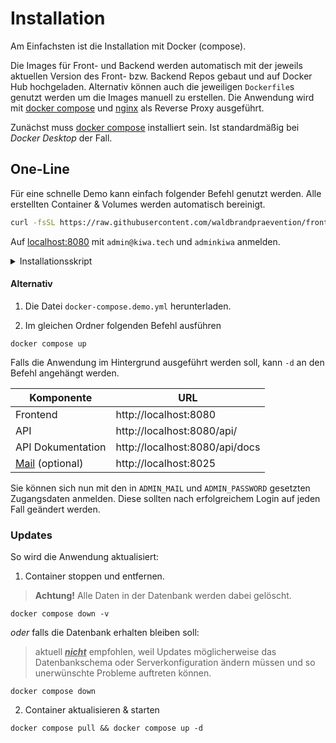 # Installation

<!-- > Für die Installation vom Frontend alleine: [Option 3](#option-3-frontend-mit-docker) (nicht empfohlen) -->

<!-- ![Docker](https://img.shields.io/badge/docker-%230db7ed.svg?style=for-the-badge&logo=docker&logoColor=white) -->

Am Einfachsten ist die Installation mit Docker (compose).

<!-- ### All-in-One 👑 -->

<!--

![](https://img.shields.io/badge/-frontend-red?style=for-the-badge)
![](https://img.shields.io/badge/-+-black?style=for-the-badge)
![](https://img.shields.io/badge/-backend-blue?style=for-the-badge)
![](https://img.shields.io/badge/-+-black?style=for-the-badge)
![](https://img.shields.io/badge/-Mail*-yellow?style=for-the-badge)
![](https://img.shields.io/badge/-+-black?style=for-the-badge)
![Nginx](https://img.shields.io/badge/nginx-%23009639.svg?style=for-the-badge&logo=nginx&logoColor=white)
-->

Die Images für Front- und Backend werden automatisch mit der jeweils aktuellen
Version des Front- bzw. Backend Repos gebaut und auf Docker Hub hochgeladen.
Alternativ können auch die jeweiligen `Dockerfile`s genutzt werden um die Images
manuell zu erstellen. Die Anwendung wird mit
[docker compose](https://docs.docker.com/compose/) und
[nginx](https://www.nginx.org/) als Reverse Proxy ausgeführt.

Zunächst muss [docker compose](https://docs.docker.com/compose/install/)
installiert sein. Ist standardmäßig bei _Docker Desktop_ der Fall.

## One-Line

Für eine schnelle Demo kann einfach folgender Befehl genutzt werden. Alle
erstellten Container & Volumes werden automatisch bereinigt.

```bash
curl -fsSL https://raw.githubusercontent.com/waldbrandpraevention/frontend/main/install.sh | bash -
```

Auf [localhost:8080](http://localhost:8080) mit `admin@kiwa.tech` und
`adminkiwa` anmelden.

<details>
  <summary>Installationsskript</summary>

  <div>

  ```sh
  trap_exit() {
    echo "[3/3] Cleaning up containers" &&
    docker compose -f docker-compose-kiwa.yml down -v --remove-orphans &&
    rm -f docker-compose-kiwa.yml
  }
  trap trap_exit EXIT;

  echo "|--[ Waldbrandprävention Demo ]--|" &&
  echo "| App  > http://localhost:8080 < |" &&
  echo "| Mail > http://localhost:8025 < |" &&
  echo "|________________________________|" &&
  echo "[1/3] Downloading latest docker compose file from GitHub" &&
  curl -fsSL https://raw.githubusercontent.com/waldbrandpraevention/frontend/main/docker-compose.demo.yml -o docker-compose-kiwa.yml &&
  echo "[2/3] Running containers" &&
  docker compose -f docker-compose-kiwa.yml pull &&
  docker compose -f docker-compose-kiwa.yml up
  ```

  </div>
</details>

#### Alternativ

1. Die Datei `docker-compose.demo.yml` herunterladen.

2. Im gleichen Ordner folgenden Befehl ausführen

```
docker compose up
```

Falls die Anwendung im Hintergrund ausgeführt werden soll, kann `-d` an den
Befehl angehängt werden.

| Komponente                  | URL                            |
| --------------------------- | ------------------------------ |
| Frontend                    | http://localhost:8080          |
| API                         | http://localhost:8080/api/     |
| API Dokumentation           | http://localhost:8080/api/docs |
| [Mail](#e-mail-) (optional) | http://localhost:8025          |

Sie können sich nun mit den in `ADMIN_MAIL` und `ADMIN_PASSWORD` gesetzten
Zugangsdaten anmelden. Diese sollten nach erfolgreichem Login auf jeden Fall
geändert werden.

### Updates

So wird die Anwendung aktualisiert:

1. Container stoppen und entfernen.

> **Achtung!** Alle Daten in der Datenbank werden dabei gelöscht.

```
docker compose down -v
```

_oder_ falls die Datenbank erhalten bleiben soll:

> aktuell <ins> _**nicht**_</ins> empfohlen, weil Updates möglicherweise das
> Datenbankschema oder Serverkonfiguration ändern müssen und so unerwünschte
> Probleme auftreten können.

```
docker compose down
```

2. Container aktualisieren & starten

```
docker compose pull && docker compose up -d
```